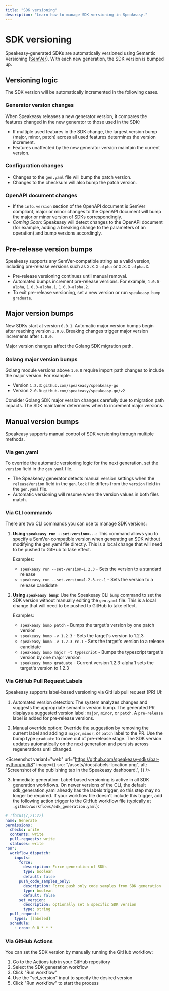 ```yaml
---
title: "SDK versioning"
description: "Learn how to manage SDK versioning in Speakeasy."
---
```



# SDK versioning

Speakeasy-generated SDKs are automatically versioned using Semantic Versioning ([SemVer](https://semver.org/)). With each new generation, the SDK version is bumped up.

## Versioning logic

The SDK version will be automatically incremented in the following cases.

### Generator version changes

When Speakeasy releases a new generator version, it compares the features changed in the new generator to those used in the SDK:

- If multiple used features in the SDK change, the largest version bump (major, minor, patch) across all used features determines the version increment.
- Features unaffected by the new generator version maintain the current version.

### Configuration changes

- Changes to the `gen.yaml` file will bump the patch version.
- Changes to the checksum will also bump the patch version.

### OpenAPI document changes

- If the `info.version` section of the OpenAPI document is SemVer compliant, major or minor changes to the OpenAPI document will bump the major or minor version of SDKs correspondingly.
- _Coming Soon_: Speakeasy will detect changes to the OpenAPI document (for example, adding a breaking change to the parameters of an operation) and bump versions accordingly.

## Pre-release version bumps

Speakeasy supports any SemVer-compatible string as a valid version, including pre-release versions such as `X.X.X-alpha` or `X.X.X-alpha.X`.

- Pre-release versioning continues until manual removal.
- Automated bumps increment pre-release versions. For example, `1.0.0-alpha`, `1.0.0-alpha.1`, `1.0.0-alpha.2`.
- To exit pre-release versioning, set a new version or run `speakeasy bump graduate`.

## Major version bumps

New SDKs start at version `0.0.1`. Automatic major version bumps begin after reaching version `1.0.0`. Breaking changes trigger major version increments after `1.0.0`.

Major version changes affect the Golang SDK migration path.

### Golang major version bumps

Golang module versions above `1.0.0` require import path changes to include the major version. For example:

- Version `1.2.3`: `github.com/speakeasy/speakeasy-go`
- Version `2.0.0`: `github.com/speakeasy/speakeasy-go/v2`

Consider Golang SDK major version changes carefully due to migration path impacts. The SDK maintainer determines when to increment major versions.

## Manual version bumps

Speakeasy supports manual control of SDK versioning through multiple methods.

### Via gen.yaml

To override the automatic versioning logic for the next generation, set the `version` field in the `gen.yaml` file.

- The Speakeasy generator detects manual version settings when the `releaseVersion` field in the `gen.lock` file differs from the `version` field in the `gen.yaml` file.
- Automatic versioning will resume when the version values in both files match.

### Via CLI commands

There are two CLI commands you can use to manage SDK versions:

1. **Using `speakeasy run --set-version=...`**:
   This command allows you to specify a SemVer-compatible version when generating an SDK without modifying the gen.yaml file directly. This is a local change that will need to be pushed to GitHub to take effect.

   Examples:

   - `speakeasy run --set-version=1.2.3` - Sets the version to a standard release
   - `speakeasy run --set-version=1.2.3-rc.1` - Sets the version to a release candidate

2. **Using `speakeasy bump`**:
   Use the Speakeasy CLI `bump` command to set the SDK version without manually editing the `gen.yaml` file. This is a local change that will need to be pushed to GitHub to take effect.

   Examples:

   - `speakeasy bump patch` - Bumps the target's version by one patch version
   - `speakeasy bump -v 1.2.3` - Sets the target's version to 1.2.3
   - `speakeasy bump -v 1.2.3-rc.1` - Sets the target's version to a release candidate
   - `speakeasy bump major -t typescript` - Bumps the typescript target's version by one major version
   - `speakeasy bump graduate` - Current version 1.2.3-alpha.1 sets the target's version to 1.2.3

### Via GitHub Pull Request Labels

Speakeasy supports label-based versioning via GitHub pull request (PR) UI:

1. Automated version detection: The system analyzes changes and suggests the appropriate semantic version bump. The generated PR displays a suggested version label: `major`, `minor`, or `patch`. A `pre-release` label is added for pre-release versions.

2. Manual override option: Override the suggestion by removing the current label and adding a `major`, `minor`, or `patch` label to the PR. Use the bump type `graduate` to move out of pre-release stage. The SDK version updates automatically on the next generation and persists across regenerations until changed.

<Screenshot
  variant="web"
  url="https://github.com/speakeasy-sdks/bar-python/pull/8"
  image={{
    src: "/assets/docs/labels-location.png",
    alt: "Screenshot of the publishing tab in the Speakeasy dashboard.",
  }}
/>

3. Immediate generation: Label-based versioning is active in all SDK generation workflows. On newer versions of the CLI, the default sdk_generation.yaml already has the labels trigger, so this step may no longer be required. If your workflow file doesn't include this trigger, add the following action trigger to the GitHub workflow file (typically at `.github/workflows/sdk_generation.yaml`):

```yaml
# !focus(7,21:22)
name: Generate
permissions:
  checks: write
  contents: write
  pull-requests: write
  statuses: write
"on":
  workflow_dispatch:
    inputs:
      force:
        description: Force generation of SDKs
        type: boolean
        default: false
      push_code_samples_only:
        description: Force push only code samples from SDK generation
        type: boolean
        default: false
      set_version:
        description: optionally set a specific SDK version
        type: string
  pull_request:
    types: [labeled]
  schedule:
    - cron: 0 0 * * *
```

### Via GitHub Actions

You can set the SDK version by manually running the GitHub workflow:

1. Go to the Actions tab in your GitHub repository
2. Select the SDK generation workflow
3. Click "Run workflow"
4. Use the "set_version" input to specify the desired version
5. Click "Run workflow" to start the process
